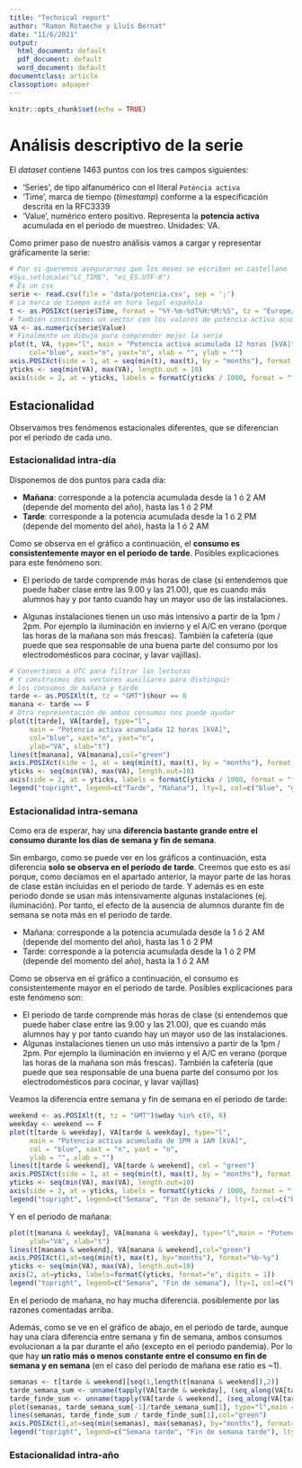 ```yaml
---
title: "Technical report"
author: "Ramon Rotaeche y Lluís Bernat"
date: "11/6/2021"
output:
  html_document: default
  pdf_document: default
  word_document: default
documentclass: article
classoption: a4paper
---
```


```r
knitr::opts_chunk$set(echo = TRUE)
```

# Análisis descriptivo de la serie

El *dataset* contiene 1463 puntos con los tres campos siguientes:

* 'Series', de tipo alfanumérico con el literal `Potència activa`
* 'Time', marca de tiempo (*timestamp*) conforme a la especificación descrita en la RFC3339
* 'Value', numérico entero positivo. Representa la **potencia activa** acumulada en el período de muestreo. Unidades: VA.

Como primer paso de nuestro análisis vamos a cargar 
y representar gráficamente la serie:

```r
# Por si queremos asegurarnos que los meses se escriben en castellano
#Sys.setlocale("LC_TIME", "es_ES.UTF-8")
# Es un csv
serie <- read.csv(file = 'data/potencia.csv', sep = ';')
# La marca de tiempo está en hora legal española
t <- as.POSIXct(serie$Time, format = "%Y-%m-%dT%H:%M:%S", tz = "Europe/Madrid")
# También construimos un vector con los valores de potencia activa acumulada
VA <- as.numeric(serie$Value)
# Finalmente un dibujo para comprender mejor la serie
plot(t, VA, type="l", main = "Potencia activa acumulada 12 horas [kVA]", 
     col="blue", xaxt="n", yaxt="n", xlab = "", ylab = "")
axis.POSIXct(side = 1, at = seq(min(t), max(t), by = "months"), format = "%b-%y", las = 1)
yticks <- seq(min(VA), max(VA), length.out = 10)
axis(side = 2, at = yticks, labels = formatC(yticks / 1000, format = "f", digits = 1), las = 2)
```

## Estacionalidad

Observamos tres fenómenos estacionales diferentes, que se diferencian por el periodo de cada uno. 

### Estacionalidad intra-día

Disponemos de dos puntos para cada día:

* **Mañana**: corresponde a la potencia acumulada desde la 1 ó 2 AM (depende del momento del año), hasta las 1 ó 2 PM
* **Tarde**: corresponde a la potencia acumulada desde la 1 ó 2 PM (depende del momento del año), hasta la 1 ó 2 AM

Como se observa en el gráfico a continuación, el **consumo es consistentemente mayor en el periodo de tarde**. Posibles explicaciones para este fenómeno son:

* El periodo de tarde comprende más horas de clase (si entendemos que puede haber clase entre las 9.00 y las 21.00), que es cuando más alumnos hay y por tanto cuando hay un mayor uso de las instalaciones.

* Algunas instalaciones tienen un uso más intensivo a partir de la 1pm / 2pm. Por ejemplo la iluminación en invierno y el A/C en verano (porque las horas de la mañana son más frescas). También la cafetería (que puede que sea responsable de una buena parte del consumo por los electrodomésticos para cocinar, y lavar vajillas).


```r
# Convertimos a UTC para filtrar las lecturas
# Y construimos dos vectores auxiliares para distinguir 
# los consumos de mañana y tarde
tarde <- as.POSIXlt(t, tz = "GMT")$hour == 0
manana <- tarde == F
# Otra representación de ambos consumos nos puede ayudar
plot(t[tarde], VA[tarde], type="l", 
     main = "Potencia activa acumulada 12 horas [kVA]", 
     col="blue", xaxt="n", yaxt="n", 
     ylab="VA", xlab="t")
lines(t[manana], VA[manana],col="green")
axis.POSIXct(side = 1, at = seq(min(t), max(t), by = "months"), format = "%b-%y", las = 1)
yticks <- seq(min(VA), max(VA), length.out=10)
axis(side = 2, at = yticks, labels = formatC(yticks / 1000, format = "f", digits = 1), las = 2)
legend("topright", legend=c("Tarde", "Mañana"), lty=1, col=c("blue", "green"))
```
### Estacionalidad intra-semana

Como era de esperar, hay una **diferencia bastante grande entre el consumo durante los días de semana y fin de semana**. 

Sin embargo, como se puede ver en los gráficos a continuación, esta diferencia **solo se observa en el periodo de tarde**. Creemos que esto es así porque, como decíamos en el apartado anterior, la mayor parte de las horas de clase están incluidas en el periodo de tarde. Y además es en este periodo donde se usan más intensivamente algunas instalaciones (ej. iluminación). Por tanto, el efecto de la ausencia de alumnos durante fin de semana se nota más en el periodo de tarde. 

* Mañana: corresponde a la potencia acumulada desde la 1 ó 2 AM (depende del momento del año), hasta las 1 ó 2 PM
* Tarde: corresponde a la potencia acumulada desde la 1 ó 2 PM (depende del momento del año), hasta la 1 ó 2 AM

Como se observa en el gráfico a continuación, el consumo es consistentemente mayor en el periodo de tarde. Posibles explicaciones para este fenómeno son:

* El periodo de tarde comprende más horas de clase (si entendemos que puede haber clase entre las 9.00 y las 21.00), que es cuando más alumnos hay y por tanto cuando hay un mayor uso de las instalaciones.
* Algunas instalaciones tienen un uso más intensivo a partir de la 1pm / 2pm. Por ejemplo la iluminación en invierno y el A/C en verano (porque las horas de la mañana son más frescas). También la cafetería (que puede que sea responsable de una buena parte del consumo por los electrodomésticos para cocinar, y lavar vajillas)

Veamos la diferencia entre semana y fin de semana en el periodo de tarde:

```r
weekend <- as.POSIXlt(t, tz = "GMT")$wday %in% c(0, 6)
weekday <- weekend == F
plot(t[tarde & weekday], VA[tarde & weekday], type="l", 
     main = "Potencia activa acumulada de 1PM a 1AM [kVA]", 
     col = "blue", xaxt = "n", yaxt = "n", 
     ylab = "", xlab = "")
lines(t[tarde & weekend], VA[tarde & weekend], col = "green")
axis.POSIXct(side = 1, at = seq(min(t), max(t), by = "months"), format = "%b-%y", las = 1)
yticks <- seq(min(VA), max(VA), length.out=10)
axis(side = 2, at = yticks, labels = formatC(yticks / 1000, format = "f", digits = 1), las = 2)
legend("topright", legend=c("Semana", "Fin de semana"), lty=1, col=c("blue", "green"))
```

Y en el periodo de mañana:

```r
plot(t[manana & weekday], VA[manana & weekday], type="l",main = "Potencia activa acumulada 12 horas de 1AM a 1PM", col="blue", xaxt="n", yaxt="n", 
     ylab="VA", xlab="t")
lines(t[manana & weekend], VA[manana & weekend],col="green")
axis.POSIXct(1,at=seq(min(t), max(t), by="months"), format="%b-%y")
yticks <- seq(min(VA), max(VA), length.out=10)
axis(2, at=yticks, labels=formatC(yticks, format="e", digits = 1))
legend("topright", legend=c("Semana", "Fin de semana"), lty=1, col=c("blue", "green"))
```
En el periodo de mañana, no hay mucha diferencia. posiblemente por las razones comentadas arriba.

Además, como se ve en el gráfico de abajo, en el periodo de tarde, aunque hay una clara diferencia entre semana y fin de semana, ambos consumos evolucionan a la par durante el año (excepto en el periodo pandemia). Por lo que hay **un ratio más o menos constante entre el consumo en fin de semana y en semana** (en el caso del periodo de mañana ese ratio es ~1).

```r
semanas <- t[tarde & weekend][seq(1,length(t[manana & weekend]),2)]
tarde_semana_sum <- unname(tapply(VA[tarde & weekday], (seq_along(VA[tarde & weekday])-1) %/% 5, sum)) # 105 elementos
tarde_finde_sum <- unname(tapply(VA[tarde & weekend], (seq_along(VA[tarde & weekend])-1) %/% 2, sum)) # 104 elementos
plot(semanas, tarde_semana_sum[-1]/tarde_semana_sum[1], type="l",main = "Potencia activa acumulada relativa a inicio de la serie", col="blue", xaxt="n", ylab="1 = Consumo al inicio de abril 2019", xlab="t")
lines(semanas, tarde_finde_sum / tarde_finde_sum[1],col="green")
axis.POSIXct(1,at=seq(min(semanas), max(semanas), by="months"), format="%b-%y")
legend("topright", legend=c("Semana tarde", "Fin de semana tarde"), lty=1, col=c("blue", "green"))
```

### Estacionalidad intra-año